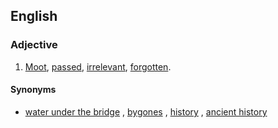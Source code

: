 ==English==

===Adjective===
{{en-adj|pos=[[dead]] [[and]] [[buried]]|-}}

# {{idiom}} [[moot|Moot]], [[passed]], [[irrelevant]], [[forgotten]].

====Synonyms====
* {{sense|moot, passed}} [[water under the bridge]] {{i|noun}}, [[bygones]] {{i|noun}}, [[history]] {{i|noun}}, [[ancient history]] {{i|noun}}